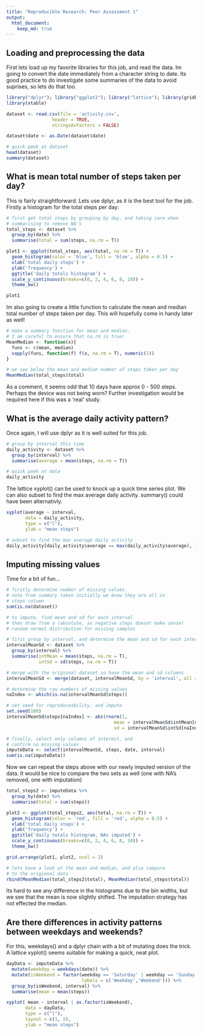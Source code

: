 ```yaml
---
title: "Reproducible Research: Peer Assessment 1"
output: 
  html_document:
    keep_md: true
---
```


## Loading and preprocessing the data

First lets load up my favorite libraries for this job, and read the data. Im going to convert the date immediately from a character string to date. Its good practice to do investigate some summaries of the data to avoid suprises, so lets do that too.

```r
library("dplyr"); library("ggplot2"); library("lattice"); library(gridExtra)
library(xtable)

dataset <- read.csv(file = 'activity.csv',
                 header = TRUE,
                 stringsAsFactors = FALSE)

dataset$date <- as.Date(dataset$date)

# quick peek at dataset
head(dataset)
summary(dataset)
```

## What is mean total number of steps taken per day?

This is fairly straightforward. Lets use dplyr, as it is the best tool for the job. Firstly a histogram for the total steps per day:

```r
# first get total steps by grouping by day, and taking care when
# summarising to remove NA's
total_steps <- dataset %>%
  group_by(date) %>%
  summarise(total = sum(steps, na.rm = T))

plot1 <- ggplot(total_steps, aes(total, na.rm = T)) +
  geom_histogram(color = 'blue', fill = 'blue', alpha = 0.5) +
  xlab('total daily steps') +
  ylab('frequency') +
  ggtitle('daily totals histogram') +
  scale_y_continuous(breaks=c(0, 2, 4, 6, 8, 10)) +
  theme_bw()

plot1
```

Im also going to create a little function to calculate the mean and median total number of steps taken per day. This will hopefully come in handy later as well!

```r
# make a summary function for mean and median.
# I am careful to ensure that na.rm is true!
MeanMedian <- function(x){
  funs <- c(mean, median)
  vapply(funs, function(f) f(x, na.rm = T), numeric(1))
}

# we see below the mean and median number of steps taken per day
MeanMedian(total_steps$total)
```

As a comment, it seems odd that 10 days have approx 0 - 500 steps. Perhaps the device was not being worn? Further investigation would be required here if this was a 'real' study.

## What is the average daily activity pattern?

Once again, I will use dplyr as it is well suited for this job.
```r
# group by interval this time
daily_activity <- dataset %>%
  group_by(interval) %>%
  summarise(average = mean(steps, na.rm = T))

# quick peek at data
daily_activity
```

The lattice xyplot() can be used to knock up a quick time series plot. We can also subset to find the max average daily activity. summary() could have been alternativly.

```r
xyplot(average ~ interval,
       data = daily_activity,
       type = c("l"),
       ylab = "mean steps")

# subset to find the max average daily activity
daily_activity[daily_activity$average == max(daily_activity$average), ]
```

## Imputing missing values

Time for a bit of fun...

```r
# firstly determine number of missing values.
# note from summary taken initially we know they are all in 
# steps column
sum(is.na(dataset))

# to impute, find mean and sd for each interval
# then draw from a (absolute, as negative steps doesnt make sense)
# random normal distribution for missing samples

# first group by interval, and determine the mean and sd for each interval
intervalMeanSd <- dataset %>%
  group_by(interval) %>%
  summarise(intMean = mean(steps, na.rm = T),
            intSd = sd(steps, na.rm = T))

# merge with the origional dataset so have the mean and sd columns
intervalMeanSd <- merge(dataset, intervalMeanSd, by = 'interval', all = F)

# determine the row numbers of missing values
naIndex <- which(is.na(intervalMeanSd$steps))

# set seed for reproduceability, and impute
set.seed(100)
intervalMeanSd$steps[naIndex] <- abs(rnorm(1,
                                        mean = intervalMeanSd$intMean[naIndex],
                                        sd = intervalMeanSd$intSd[naIndex]))

# finally, select only columns of interest, and
# confirm no missing values
imputeData <- select(intervalMeanSd, steps, date, interval)
sum(is.na(imputeData))
```

Now we can repeat the steps above with our newly imputed version of the data. It would be nice to compare the two sets as well (one with NA's removed, one with imputation)

```r
total_steps2 <- imputeData %>%
  group_by(date) %>%
  summarise(total = sum(steps))

plot2 <- ggplot(total_steps2, aes(total, na.rm = T)) +
  geom_histogram(color = 'red', fill = 'red', alpha = 0.5) +
  xlab('total daily steps') +
  ylab('frequency') +
  ggtitle('daily totals histogram, NAs imputed') +
  scale_y_continuous(breaks=c(0, 2, 4, 6, 8, 10)) +
  theme_bw()

grid.arrange(plot1, plot2, ncol = 2)

# lets have a look at the mean and median, and also compare
# to the origional data
rbind(MeanMedian(total_steps2$total), MeanMedian(total_steps$total))
```

Its hard to see any difference in the histograms due to the bin widths, but we see that the mean is now slightly shifted. The imputation strategy has not effected the median.

## Are there differences in activity patterns between weekdays and weekends?

For this, weekdays() and a dplyr chain with a bit of mutating does the trick. A lattice xyplot() seems suitable for making a quick, neat plot.

```r
dayData <- imputeData %>%
  mutate(weekday = weekdays(date)) %>%
  mutate(isWeekend = factor(weekday == 'Saturday' | weekday == 'Sunday',
                            labels = c('Weekday','Weekend'))) %>%
  group_by(isWeekend, interval) %>%
  summarise(mean = mean(steps))

xyplot( mean ~ interval | as.factor(isWeekend),
       data = dayData,
       type = c("l"),
       layout = c(1, 2),
       ylab = "mean steps")

```
